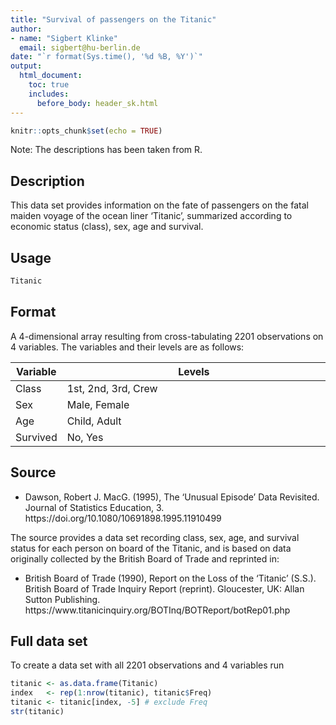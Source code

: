 ```yaml
---
title: "Survival of passengers on the Titanic"
author: 
- name: "Sigbert Klinke" 
  email: sigbert@hu-berlin.de
date: "`r format(Sys.time(), '%d %B, %Y')`"
output: 
  html_document:
    toc: true
    includes:
      before_body: header_sk.html    
---
```


```r
knitr::opts_chunk$set(echo = TRUE)
```

Note: The descriptions has been taken from R.

## Description

This data set provides information on the fate of passengers on the fatal maiden voyage of the ocean liner ‘Titanic’, summarized according to economic status (class), sex, age and survival.

## Usage

```r
Titanic
```

## Format

A 4-dimensional array resulting from cross-tabulating 2201 observations on 4 variables. The variables and their levels are as follows:

**Variable** | **Levels**
-------------|---------------------------------------------------------------------------------------
Class        | 1st, 2nd, 3rd, Crew
Sex          | Male, Female
Age   	     | Child, Adult	
Survived     | No, Yes

## Source

* Dawson, Robert J. MacG. (1995), The ‘Unusual Episode’ Data Revisited. Journal of Statistics Education, 3. https://doi.org/10.1080/10691898.1995.11910499

The source provides a data set recording class, sex, age, and survival status for each person on board of the Titanic, and is based on data originally collected by the British Board of Trade and reprinted in:

* British Board of Trade (1990), Report on the Loss of the ‘Titanic’ (S.S.). British Board of Trade Inquiry Report (reprint). Gloucester, UK: Allan Sutton Publishing. https://www.titanicinquiry.org/BOTInq/BOTReport/botRep01.php

## Full data set

To create a data set with all 2201 observations and 4 variables run

```r
titanic <- as.data.frame(Titanic)
index   <- rep(1:nrow(titanic), titanic$Freq)
titanic <- titanic[index, -5] # exclude Freq
str(titanic)
```
